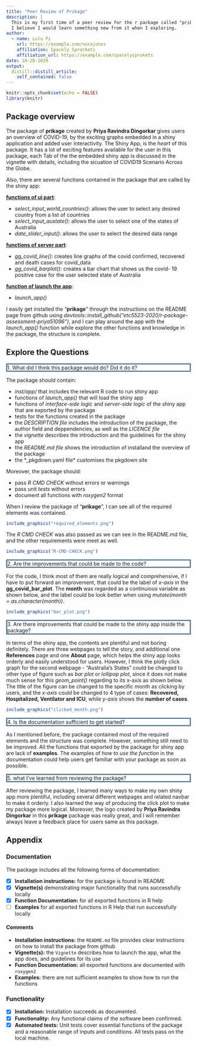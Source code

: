 ```yaml
---
title: "Peer Review of Prikage"
description: |
  This is my first time of a peer review for the r package called "prikage", which was created by Priya Ravindra Dingorkar. 
  I believe I would learn something new from it when I exploring. 
author:
  - name: Lulu Pi 
    url: https://example.com/norajones
    affiliation: Spacely Sprockets
    affiliation_url: https://example.com/spacelysprokets
date: 10-28-2020
output:
  distill::distill_article:
    self_contained: false
---
```


```r
knitr::opts_chunk$set(echo = FALSE)
library(knitr)
```

## Package overview
The package of **prikage** created by **Priya Ravindra Dingorkar** gives users an overview of COVID-19, by the exciting graphs embedded in a shiny application and added user interactivity. The Shiny App, is the *heart* of this package. It has a lot of exciting features available for the user in this package, each Tab of the the embedded shiny app is discussed in the vignette with details, including the sicuation of COVID19 Scenario Across the Globe. 

Also, there are several functions contained in the package that are called by the shiny app:

<u>**functions of ui part**</u>:

- *select_input_world_countries()*: allows the user to select any desired country from a list of countries
- *select_input_austate()*: allows the user to select one of the states of Australia 
- *date_slider_input()*: allows the user to select the desired data range

<u>**functions of server part**</u>:

- *gg_covid_line()*: creates line graphs of the covid confirmed, recovered and death cases for covid_data
- *gg_covid_barplot()*: creates a bar chart that shows us the covid- 19 positive case for the user selected state of Australia

<u>**function of launch the app**</u>:

- *launch_app()*

I easily get installed the "**prikage**" through the instructions on the README page from github using *devtools::install_github("etc5523-2020/r-package-assessment-priya51096")*, and I can play around the app with the *launch_app()* function while explore the other functions and knowledge in the package, the structure is complete. 

## Explore the Questions

<p style="border:3px solid #59788E;" <span style="color:#59788E"> 
1. What did I think this package would do? Did it do it?
</span> </p>

The package should contain: 

- *inst/app/* that includes the relevant R code to run shiny app
- functions of *launch_app()* that will load the shiny app
- functions of *interface-side logic* and *server-side logic* of the shiny app that are exported by the package
- tests for the functions created in the package
- the *DESCRIPTION file* includes the introduction of the package, the author field and deppendencies, as well as the *LICENCE file*
- the *vignette* describes the introduction and the guidelines for the shiny app
- the *README.md file* shows the introduction of installand the overview of the package
- the *_pkgdown.yaml file* customises the pkgdown site


Moreover, the package should: 

- pass *R CMD CHECK* without errors or warnings
- pass unit *tests* without errors
- document all functions with *roxygen2* format

When I review the package of "**prikage**", I can see all of the required elements was contained. 

```r
include_graphics("required_elements.png")
```

The *R CMD CHECK* was also passed as we can see in the README.md file, and the other requirements were meet as well. 

```r
include_graphics("R-CMD-CHECK.png")
```

<p style="border:3px solid #59788E;" <span style="color:#59788E"> 
2. Are the improvements that could be made to the code? 
</span> </p>

For the code, I think most of them are really logical and comprehensive, if I have to put forward an improvement, that could be the label of *x-axis* in the **gg_covid_bar_plot**. The **month** was regarded as a continuious variable as shown below, and the label could be look better when using *mutate(month = as.character(month))*.

```r
include_graphics("bar_plot.png")
```

<p style="border:3px solid #59788E;" <span style="color:#59788E"> 
3. Are there improvements that could be made to the shiny app inside the package?
</span> </p>

In terms of the shiny app, the contents are plentiful and not boring definitely. There are three webpages to tell the story, and additional one **References** page and one **About** page, which helps the shiny app looks orderly and easily understood for users. However, I think the plotly click graph for the second webpage - "Australia's States" could be changed to other type of figure such as *bar plot* or *lollipop plot*, since it does not make much sense for this *geom_point()* regarding to its x-axis as shown below. The title of the figure can be changed to the specific month as clicking by users, and the *x-axis* could be changed to 4 type of cases: **Recovered, Hospitalized, Ventilator and ICU**, while *y-axis* shows the **number of cases**. 

```r
include_graphics("clicked_month.png")
```

<p style="border:3px solid #59788E;" <span style="color:#59788E"> 
4. Is the documentation sufficient to get started?
</span> </p>

As I mentioned before, the package contained most of the required elements and the structure was complete. However, something still need to be improved. All the functions that exported by the package for shiny app are lack of **examples**. The examples of *how to use the function* in the documentation could help users get familiar with your package as soon as possible. 


<p style="border:3px solid #59788E;" <span style="color:#59788E"> 
5. what I’ve learned from reviewing the package?
</span> </p>

After reviewing the package, I learned many ways to make my own shiny app more plentiful, including several different webpages and related navbar to make it orderly. I also learned the way of producing the click plot to make my package more logical. Moreover, the logo created by **Priya Ravindra Dingorkar** in this **prikage** package was really great, and I will remember always leave a feedback place for users same as this package. 

## Appendix 
### Documentation
The package includes all the following forms of documentation:

- [x] **Installation instructions:** for the package is found in README
- [x] **Vignette(s)** demonstrating major functionality that runs successfully locally
- [x] **Function Documentation:** for all exported functions in R help
- [ ] **Examples** for all exported functions in R Help that run successfully locally

#### Comments

- **Installation instructions:** the `README.md` file provides clear instructions on how to install the package from github
- **Vignette(s):** the `Vignette` describes how to launch the app, what the app does, and guidelines for its use
- **Function Documentation:** all exported functions are documented with `roxygen2`  
- **Examples:** there are not sufficient examples to show how to run the functions  

### Functionality

- [x] **Installation:** Installation succeeds as documented.
- [x] **Functionality:** Any functional claims of the software been confirmed.
- [x] **Automated tests:** Unit tests cover essential functions of the package
and a reasonable range of inputs and conditions. All tests pass on the local machine.



